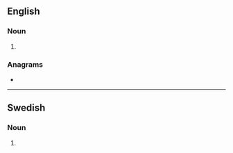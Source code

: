 ==English==

===Noun===
{{head|en|noun form}}

# {{plural of|en|cellist}}

===Anagrams===
* {{anagrams|en|a=ceillsst|clitless}}

----

==Swedish==

===Noun===
{{head|sv|noun form}}

# {{sv-noun-form-indef-gen|cellist}}